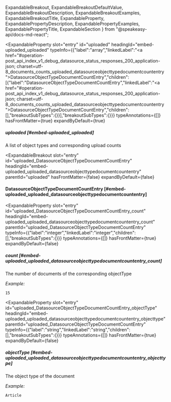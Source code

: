   ExpandableBreakout,
  ExpandableBreakoutDefaultValue,
  ExpandableBreakoutDescription,
  ExpandableBreakoutExamples,
  ExpandableBreakoutTitle,
  ExpandableProperty,
  ExpandablePropertyDescription,
  ExpandablePropertyExamples,
  ExpandablePropertyTitle,
  ExpandableSection
} from "@speakeasy-api/docs-md-react";

<ExpandableSection>

<ExpandableProperty
  slot="entry"
  id="uploaded"
  headingId="embed-uploaded_uploaded"
  typeInfo={{"label":"array","linkedLabel":"<a href=\"#operation-post_api_index_v1_debug_datasource_status_responses_200_application-json; charset=utf-8_documents_counts_uploaded_datasourceobjecttypedocumentcountentry\">DatasourceObjectTypeDocumentCountEntry</a>","children":[{"label":"DatasourceObjectTypeDocumentCountEntry","linkedLabel":"<a href=\"#operation-post_api_index_v1_debug_datasource_status_responses_200_application-json; charset=utf-8_documents_counts_uploaded_datasourceobjecttypedocumentcountentry\">DatasourceObjectTypeDocumentCountEntry</a>","children":[],"breakoutSubTypes":{}}],"breakoutSubTypes":{}}}
  typeAnnotations={[]}
  hasFrontMatter={true}
  expandByDefault={true}
>

<ExpandablePropertyTitle slot="title">

##### uploaded [#embed-uploaded_uploaded]

</ExpandablePropertyTitle>

<ExpandablePropertyDescription slot="description">

A list of object types and corresponding upload counts

</ExpandablePropertyDescription>

</ExpandableProperty>

<ExpandableBreakout
  slot="entry"
  id="uploaded_DatasourceObjectTypeDocumentCountEntry"
  headingId="embed-uploaded_uploaded_datasourceobjecttypedocumentcountentry"
  parentId="uploaded"
  hasFrontMatter={false}
  expandByDefault={false}
>

<ExpandableBreakoutTitle slot="title">

#### DatasourceObjectTypeDocumentCountEntry [#embed-uploaded_uploaded_datasourceobjecttypedocumentcountentry]

</ExpandableBreakoutTitle>

<ExpandableBreakoutDescription slot="description">

</ExpandableBreakoutDescription>

<ExpandableBreakoutExamples slot="examples">

</ExpandableBreakoutExamples>

<ExpandableBreakoutDefaultValue slot="defaultValue">

</ExpandableBreakoutDefaultValue>

</ExpandableBreakout>

<ExpandableProperty
  slot="entry"
  id="uploaded_DatasourceObjectTypeDocumentCountEntry_count"
  headingId="embed-uploaded_uploaded_datasourceobjecttypedocumentcountentry_count"
  parentId="uploaded_DatasourceObjectTypeDocumentCountEntry"
  typeInfo={{"label":"integer","linkedLabel":"integer","children":[],"breakoutSubTypes":{}}}
  typeAnnotations={[]}
  hasFrontMatter={true}
  expandByDefault={false}
>

<ExpandablePropertyTitle slot="title">

##### count [#embed-uploaded_uploaded_datasourceobjecttypedocumentcountentry_count]

</ExpandablePropertyTitle>

<ExpandablePropertyDescription slot="description">

The number of documents of the corresponding objectType

</ExpandablePropertyDescription>

<ExpandablePropertyExamples slot="examples">

_Example:_

```
15
```

</ExpandablePropertyExamples>

</ExpandableProperty>

<ExpandableProperty
  slot="entry"
  id="uploaded_DatasourceObjectTypeDocumentCountEntry_objectType"
  headingId="embed-uploaded_uploaded_datasourceobjecttypedocumentcountentry_objecttype"
  parentId="uploaded_DatasourceObjectTypeDocumentCountEntry"
  typeInfo={{"label":"string","linkedLabel":"string","children":[],"breakoutSubTypes":{}}}
  typeAnnotations={[]}
  hasFrontMatter={true}
  expandByDefault={false}
>

<ExpandablePropertyTitle slot="title">

##### objectType [#embed-uploaded_uploaded_datasourceobjecttypedocumentcountentry_objecttype]

</ExpandablePropertyTitle>

<ExpandablePropertyDescription slot="description">

The object type of the document

</ExpandablePropertyDescription>

<ExpandablePropertyExamples slot="examples">

_Example:_

```
Article
```

</ExpandablePropertyExamples>

</ExpandableProperty>

</ExpandableSection>